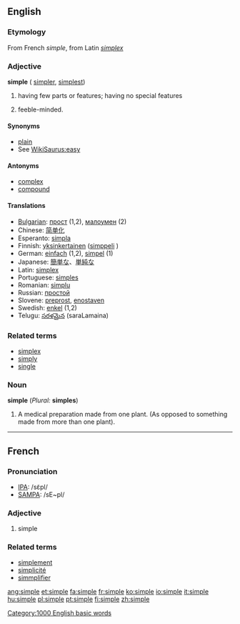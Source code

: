 ==English==

{{rank|smile|walk|places|709|simple|fresh|noble|appearance}}

===Etymology===
From French ''simple'', from Latin ''[[simplex]]''

===Adjective===
'''simple''' ({{compare}} [[simpler]], {{super}} [[simplest]])
#having few parts or features; having no special features
# {{colloquial}} feeble-minded.

====Synonyms====
*[[plain]]
*See [[WikiSaurus:easy]]

====Antonyms====
*[[complex]]
*[[compound]]

====Translations====
*[[Bulgarian]]: [[прост]] {{m}} (1,2), [[малоумен]] {{m}} (2)
*Chinese: [[简单化]]
*Esperanto: [[simpla]]
*Finnish: [[yksinkertainen]] ([[simppeli]] {{slang}})
*German: [[einfach]] (1,2), [[simpel]] (1)
*Japanese: [[簡単な]]、[[単純な]]
*Latin: [[simplex]]
*Portuguese: [[simples]]
*Romanian: [[simplu]]
*Russian: [[простой]] {{m}}
*Slovene: [[preprost]], [[enostaven]]
*Swedish: [[enkel]] (1,2)
*Telugu: [[సరళమైన]] (saraLamaina)

===Related terms===
*[[simplex]]
*[[simply]]
*[[single]]

===Noun===
'''simple''' (''Plural:'' '''simples''')

#A medical preparation made from one plant. (As opposed to something made from more than one plant).


----

==French==

===Pronunciation===
*[[w:IPA|IPA]]: /sɛ̃pl/
*[[w:SAMPA|SAMPA]]: /sE~pl/

===Adjective===
{{fr-infl-adj|sm=simple|sf=simple|pm=simples|pf=simples|smp=sɛ̃pl|sfp=sɛ̃pl|pmp=sɛ̃pl|pfp=sɛ̃pl}}

# simple

===Related terms===
*[[simplement]]
*[[simplicité]]
*[[simmplifier]]

[[Category:1000 English basic words]]

[[ang:simple]]
[[et:simple]]
[[fa:simple]]
[[fr:simple]]
[[ko:simple]]
[[io:simple]]
[[it:simple]]
[[hu:simple]]
[[pl:simple]]
[[pt:simple]]
[[fi:simple]]
[[zh:simple]]